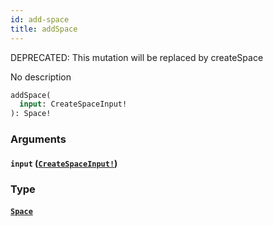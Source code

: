 ```yaml
---
id: add-space
title: addSpace
---
```


<span class="badge badge--warning">DEPRECATED: This mutation will be replaced by createSpace</span>

No description

```graphql
addSpace(
  input: CreateSpaceInput!
): Space!

```

### Arguments

#### `input` ([`CreateSpaceInput!`](/docs/graphql/inputs/create-space-input))

### Type

#### [`Space`](/docs/graphql/objects/space)
